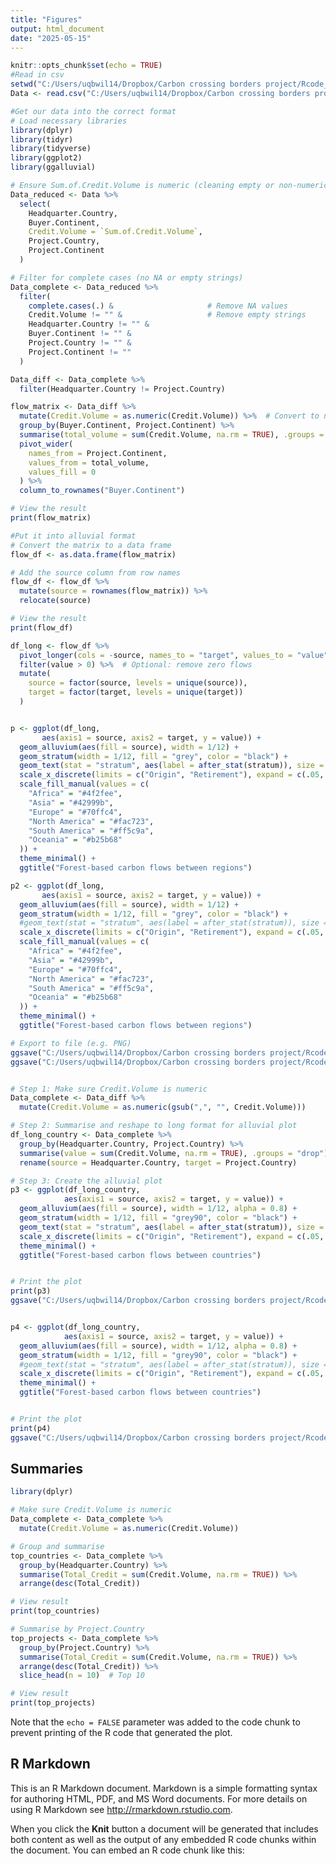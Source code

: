 ```yaml
---
title: "Figures"
output: html_document
date: "2025-05-15"
---
```


```r
knitr::opts_chunk$set(echo = TRUE)
#Read in csv
setwd("C:/Users/uqbwil14/Dropbox/Carbon crossing borders project/Rcode_bw/CCBP/")
Data <- read.csv("C:/Users/uqbwil14/Dropbox/Carbon crossing borders project/Data from NTU (Singapore)/Carbon_Market_Data_20250408.csv")
```

```r
#Get our data into the correct format
# Load necessary libraries
library(dplyr)
library(tidyr)
library(tidyverse)
library(ggplot2)
library(ggalluvial)

# Ensure Sum.of.Credit.Volume is numeric (cleaning empty or non-numeric entries)
Data_reduced <- Data %>%
  select(
    Headquarter.Country,
    Buyer.Continent,
    Credit.Volume = `Sum.of.Credit.Volume`,
    Project.Country,
    Project.Continent
  )

# Filter for complete cases (no NA or empty strings)
Data_complete <- Data_reduced %>%
  filter(
    complete.cases(.) &                     # Remove NA values
    Credit.Volume != "" &                   # Remove empty strings
    Headquarter.Country != "" &
    Buyer.Continent != "" &
    Project.Country != "" &
    Project.Continent != ""
  )

Data_diff <- Data_complete %>%
  filter(Headquarter.Country != Project.Country)

flow_matrix <- Data_diff %>%
  mutate(Credit.Volume = as.numeric(Credit.Volume)) %>%  # Convert to numeric
  group_by(Buyer.Continent, Project.Continent) %>%
  summarise(total_volume = sum(Credit.Volume, na.rm = TRUE), .groups = "drop") %>%
  pivot_wider(
    names_from = Project.Continent,
    values_from = total_volume,
    values_fill = 0
  ) %>%
  column_to_rownames("Buyer.Continent")

# View the result
print(flow_matrix)

#Put it into alluvial format
# Convert the matrix to a data frame
flow_df <- as.data.frame(flow_matrix)

# Add the source column from row names
flow_df <- flow_df %>%
  mutate(source = rownames(flow_matrix)) %>%
  relocate(source)

# View the result
print(flow_df)

df_long <- flow_df %>%
  pivot_longer(cols = -source, names_to = "target", values_to = "value") %>%
  filter(value > 0) %>%  # Optional: remove zero flows
  mutate(
    source = factor(source, levels = unique(source)),
    target = factor(target, levels = unique(target))
  )


p <- ggplot(df_long,
       aes(axis1 = source, axis2 = target, y = value)) +
  geom_alluvium(aes(fill = source), width = 1/12) +
  geom_stratum(width = 1/12, fill = "grey", color = "black") +
  geom_text(stat = "stratum", aes(label = after_stat(stratum)), size = 2) +
  scale_x_discrete(limits = c("Origin", "Retirement"), expand = c(.05, .05))  +
  scale_fill_manual(values = c(
    "Africa" = "#4f2fee",
    "Asia" = "#42999b",
    "Europe" = "#70ffc4",
    "North America" = "#fac723",
    "South America" = "#ff5c9a",
    "Oceania" = "#b25b68"
  )) +
  theme_minimal() +
  ggtitle("Forest-based carbon flows between regions")

p2 <- ggplot(df_long,
       aes(axis1 = source, axis2 = target, y = value)) +
  geom_alluvium(aes(fill = source), width = 1/12) +
  geom_stratum(width = 1/12, fill = "grey", color = "black") +
  #geom_text(stat = "stratum", aes(label = after_stat(stratum)), size = 2) +
  scale_x_discrete(limits = c("Origin", "Retirement"), expand = c(.05, .05))  +
  scale_fill_manual(values = c(
    "Africa" = "#4f2fee",
    "Asia" = "#42999b",
    "Europe" = "#70ffc4",
    "North America" = "#fac723",
    "South America" = "#ff5c9a",
    "Oceania" = "#b25b68"
  )) +
  theme_minimal() +
  ggtitle("Forest-based carbon flows between regions")

# Export to file (e.g. PNG)
ggsave("C:/Users/uqbwil14/Dropbox/Carbon crossing borders project/Rcode_bw/CCBP/figures/alluvial_plot_text.png", plot = p, width = 10, height = 6, dpi = 300)
ggsave("C:/Users/uqbwil14/Dropbox/Carbon crossing borders project/Rcode_bw/CCBP/figures/alluvial_plot.png", plot = p2, width = 10, height = 6, dpi = 300)


# Step 1: Make sure Credit.Volume is numeric
Data_complete <- Data_diff %>%
  mutate(Credit.Volume = as.numeric(gsub(",", "", Credit.Volume)))

# Step 2: Summarise and reshape to long format for alluvial plot
df_long_country <- Data_complete %>%
  group_by(Headquarter.Country, Project.Country) %>%
  summarise(value = sum(Credit.Volume, na.rm = TRUE), .groups = "drop") %>%
  rename(source = Headquarter.Country, target = Project.Country)

# Step 3: Create the alluvial plot
p3 <- ggplot(df_long_country,
            aes(axis1 = source, axis2 = target, y = value)) +
  geom_alluvium(aes(fill = source), width = 1/12, alpha = 0.8) +
  geom_stratum(width = 1/12, fill = "grey90", color = "black") +
  geom_text(stat = "stratum", aes(label = after_stat(stratum)), size = 2, hjust = 0) +
  scale_x_discrete(limits = c("Origin", "Retirement"), expand = c(.05, .05)) +
  theme_minimal() +
  ggtitle("Forest-based carbon flows between countries")


# Print the plot
print(p3)
ggsave("C:/Users/uqbwil14/Dropbox/Carbon crossing borders project/Rcode_bw/CCBP/figures/countries_text.png", plot = p3, width = 10, height = 6, dpi = 300)


p4 <- ggplot(df_long_country,
            aes(axis1 = source, axis2 = target, y = value)) +
  geom_alluvium(aes(fill = source), width = 1/12, alpha = 0.8) +
  geom_stratum(width = 1/12, fill = "grey90", color = "black") +
  #geom_text(stat = "stratum", aes(label = after_stat(stratum)), size = 2, hjust = 0) +
  scale_x_discrete(limits = c("Origin", "Retirement"), expand = c(.05, .05)) +
  theme_minimal() +
  ggtitle("Forest-based carbon flows between countries")


# Print the plot
print(p4)
ggsave("C:/Users/uqbwil14/Dropbox/Carbon crossing borders project/Rcode_bw/CCBP/figures/countries.png", plot = p4, width = 10, height = 6, dpi = 300)

```

## Summaries
```r
library(dplyr)

# Make sure Credit.Volume is numeric
Data_complete <- Data_complete %>%
  mutate(Credit.Volume = as.numeric(Credit.Volume))

# Group and summarise
top_countries <- Data_complete %>%
  group_by(Headquarter.Country) %>%
  summarise(Total_Credit = sum(Credit.Volume, na.rm = TRUE)) %>%
  arrange(desc(Total_Credit))

# View result
print(top_countries)

# Summarise by Project.Country
top_projects <- Data_complete %>%
  group_by(Project.Country) %>%
  summarise(Total_Credit = sum(Credit.Volume, na.rm = TRUE)) %>%
  arrange(desc(Total_Credit)) %>%
  slice_head(n = 10)  # Top 10

# View result
print(top_projects)


```

Note that the `echo = FALSE` parameter was added to the code chunk to prevent printing of the R code that generated the plot.


## R Markdown

This is an R Markdown document. Markdown is a simple formatting syntax for authoring HTML, PDF, and MS Word documents. For more details on using R Markdown see <http://rmarkdown.rstudio.com>.

When you click the **Knit** button a document will be generated that includes both content as well as the output of any embedded R code chunks within the document. You can embed an R code chunk like this:
